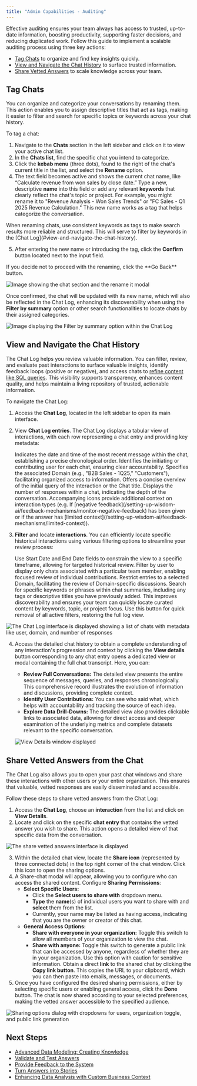 ```yaml
---
title: "Admin Capabilities - Auditing"
---
```


Effective auditing ensures your team always has access to trusted, up-to-date information, boosting productivity, supporting faster decisions, and reducing duplicated work. Follow this guide to implement a scalable auditing process using three key actions:

- [Tag Chats](#tag-chats) to organize and find key insights quickly.
- [View and Navigate the Chat History](#view-and-navigate-the-chat-history) to surface trusted information.
- [Share Vetted Answers](#share-vetted-answers-from-the-chat) to scale knowledge across your team.

## Tag Chats

You can organize and categorize your conversations by renaming them. This action enables you to assign descriptive titles that act as tags, making it easier to filter and search for specific topics or keywords across your chat history.

To tag a chat:

1. Navigate to the **Chats** section in the left sidebar and click on it to view your active chat list.
2. In the **Chats list**, find the specific chat you intend to categorize.
3. Click the **kebab menu** (three dots), found to the right of the chat's current title in the list, and select the **Rename** option.
4. The text field becomes active and shows the current chat name, like “Calculate revenue from won sales by close date.” Type a new, descriptive **name** into this field or add any relevant **keywords** that clearly reflect the chat's topic or project. For example, you might rename it to "Revenue Analysis - Won Sales Trends" or "FC Sales - Q1 2025 Revenue Calculation." This new name works as a tag that helps categorize the conversation.

<Tip>
  When renaming chats, use consistent keywords as tags to make search results more reliable and structured. This will serve to filter by keywords in the [Chat Log](#view-and-navigate-the-chat-history).
</Tip>

5. After entering the new name or introducing the tag, click the **Confirm** button located next to the input field.

<Note>
  If you decide not to proceed with the renaming, click the **Go Back** button.
</Note>

![Image showing the chat section and the rename it modal](/images/rename-chatv2.png)

Once confirmed, the chat will be updated with its new name, which will also be reflected in the Chat Log, enhancing its discoverability when using the **Filter by summary** option or other search functionalities to locate chats by their assigned categories.

![Image displaying the Filter by summary option within the Chat Log](/images/filter-by-summary.png)

## View and Navigate the Chat History

The Chat Log helps you review valuable information. You can filter, review, and evaluate past interactions to surface valuable insights, identify feedback loops (positive or negative), and access chats to [refine content like SQL queries](/improve-wisdom-ai-responses/validate-and-test-answers). This visibility supports transparency, enhances content quality, and helps maintain a living repository of trusted, actionable information.

To navigate the Chat Log:

1. Access the **Chat Log**, located in the left sidebar to open its main interface.
2. View **Chat Log entries**. The Chat Log displays a tabular view of interactions, with each row representing a chat entry and providing key metadata:

   <Tabs>
     <Tab title="Last Message">
       Indicates the date and time of the most recent message within the chat, establishing a precise chronological order.
     </Tab>
     <Tab title="User">
       Identifies the initiating or contributing user for each chat, ensuring clear accountability.
     </Tab>
     <Tab title="Domain">
       Specifies the associated Domain (e.g., "B2B Sales - 1Q25," "Customers"), facilitating organized access to information.
     </Tab>
     <Tab title="Chat">
       Offers a concise overview of the initial query of the interaction or the Chat title.
     </Tab>
     <Tab title="Responses">
       Displays the number of responses within a chat, indicating the depth of the conversation. Accompanying icons provide additional context on interaction types (e.g. If [negative feedback](/setting-up-wisdom-ai/feedback-mechanisms/monitor-negative-feedback) has been given or if the answer has [limited context](/setting-up-wisdom-ai/feedback-mechanisms/limited-context)).
     </Tab>
   </Tabs>
3. **Filter** and locate **interactions**. You can efficiently locate specific historical interactions using various filtering options to streamline your review process:

   <Tabs>
     <Tab title="Date Range">
       Use Start Date and End Date fields to constrain the view to a specific timeframe, allowing for targeted historical review.
     </Tab>
     <Tab title="User-Specific">
       Filter by user to display only chats associated with a particular team member, enabling focused review of individual contributions.
     </Tab>
     <Tab title="Domain-Specific">
       Restrict entries to a selected Domain, facilitating the review of Domain-specific discussions.
     </Tab>
     <Tab title="Filter by summary">
       Search for specific keywords or phrases within chat summaries, including any tags or descriptive titles you have previously added. This improves discoverability and ensures your team can quickly locate curated content by keywords, topic, or project focus.
     </Tab>
     <Tab title="Clear Filters">
       Use this button for quick removal of all active filters, restoring the full log view.
     </Tab>
   </Tabs>

![The Chat Log interface is displayed showing a list of chats with metadata like user, domain, and number of responses](/images/chat-log-interface.png)

4. Access the detailed chat history to obtain a complete understanding of any interaction's progression and context by clicking the **View details** button corresponding to any chat entry opens a dedicated view or modal containing the full chat transcript. Here, you can:
   - **Review Full Conversations:** The detailed view presents the entire sequence of messages, queries, and responses chronologically. This comprehensive record illustrates the evolution of information and discussions, providing complete context.
   - **Identify User Contributions:** You can see who said what, which helps with accountability and tracking the source of each idea.
   - **Explore Data Drill-Downs:** The detailed view also provides clickable links to associated data, allowing for direct access and deeper examination of the underlying metrics and complete datasets relevant to the specific conversation.

   ![View Details window displayed](/images/view-details-window.png)

## Share Vetted Answers from the Chat

The Chat Log also allows you to open your past chat windows and share these interactions with other users or your entire organization. This ensures that valuable, vetted responses are easily disseminated and accessible.

Follow these steps to share vetted answers from the Chat Log:

1. Access the **Chat Log**, choose an **interaction** from the list and click on **View Details**.
2. Locate and click on the specific **chat entry** that contains the vetted answer you wish to share. This action opens a detailed view of that specific data from the conversation.

![The share vetted answers interface is displayed](/images/share-vetted-answers-01.png)

3. Within the detailed chat view, locate the **Share icon** (represented by three connected dots) in the top right corner of the chat window. Click this icon to open the sharing options.
4. A Share-chat modal will appear, allowing you to configure who can access the shared content. Configure **Sharing Permissions**:
   - **Select Specific Users:**
     - Click the **Select users to share with** dropdown menu.
     - **Type** the **name**(s) of individual users you want to share with and **select** them from the list.
     - Currently, your name may be listed as having access, indicating that you are the owner or creator of this chat.
   - **General Access Options:**
     - **Share with everyone in your organization:** Toggle this switch to allow all members of your organization to view the chat.
     - **Share with anyone:** Toggle this switch to generate a public link that can be accessed by anyone, regardless of whether they are in your organization. Use this option with caution for sensitive information. Obtain a direct **link** to the shared chat by clicking the **Copy link button**. This copies the URL to your clipboard, which you can then paste into emails, messages, or documents.
5. Once you have configured the desired sharing permissions, either by selecting specific users or enabling general access, click the **Done** button. The chat is now shared according to your selected preferences, making the vetted answer accessible to the specified audience.

![Sharing options dialog with dropdowns for users, organization toggle, and public link generation](/images/share-vetted-answers-02v2.png)

## Next Steps

- [Advanced Data Modeling: Creating Knowledge](/setting-up-wisdom-ai/advanced-data-modeling-creating-knowledge)
- [Validate and Test Answers](/improve-wisdom-ai-responses/validate-and-test-answers)
- [Provide Feedback to the System](/setting-up-wisdom-ai/provide-feedback-to-the-system)
- [Turn Answers into Stories](/using-wisdom-ai-everyday/turn-answers-into-stories)
- [Enhancing Data Analysis with Custom Business Context](/improve-wisdom-ai-responses/enhancing-data-analysis-with-custom-business-context)